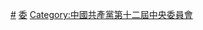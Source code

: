 [[Category:中国共产党中央委员会委员|#]]
[[Category:中国共产党第十二次全国代表大会|委]]
[[Category:中國共產黨第十二屆中央委員會|Category:中國共產黨第十二屆中央委員會]]
